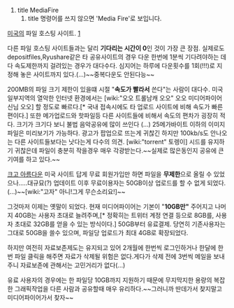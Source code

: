 #title MediaFire
## title 명령어를 쓰지 않으면 'Media Fire'로 보입니다.
[[미국]]의 파일 호스팅 사이트. [http://www.mediafire.com/]

다른 파일 호스팅 사이트들과는 달리 '''기다리는 시간이 0'''인 것이 가장 큰 장점.
실제로도 depositfiles,Ryushare같은 타 공유사이트의 경우 다운 한번에 1분씩 기다려야하는 데다 속도제한까지 걸려있는 경우가 대다수다. 심지어는 하루에 다운횟수를 1회(!!!)로 지정해 놓은 사이트까지 있다.(...)~~중복다운도 안된다능~~

200MB의 파일 크기 제한이 있을떄 시절 "'''속도가 빨라서''' 쓴다"는 사람이 대다수. 미국 일부지역의 열악한 인터넷 환경에서는 [wiki:"오오 트롤남캐 오오" 오오 미디어파이어 신님 오오] 할 정도로 빠르다.[* 국내 접속시에도 타 업로드 사이트에 비해 속도가 빠른 편이다.] 또한 메가업로드와 핫파일등 다른 사이트들에 비해서 속도의 편차가 굉장히 적다. 크기가 크기다 보니 불법 음악공유에 많이 쓰인다 (...) 25메가바이트 이하의 이미지파일은 미리보기가 가능하다. 광고가 팝업으로 뜨는게 귀찮긴 하지만 100kb/s도 안나오는 다른 사이트들보다는 낫다는게 다수의 의견. [wiki:"torrent" 토렝이] 시드를 유지하기 귀찮은데 파일이 충분히 작을경우 매우 각광받는다.~~실제로 많은동인지 공유에 큰 기여를 하고 있다.~~

[[크고 아름다운]] 미국 사이트 답게 무료 회원가입만 하면 파일을 '''무제한'''으로 올릴 수 있었으나.....대규묘(?) 업데이트 이후 무료이용자는 50GB이상 업로드를 할 수 없게 되었다.(...)~~[wiki:"고자" 아니!그게 무슨소리요!]~~

그것마저 이제는 옛말이 되었다. 현재 미디어파이어는 기본이 "'''10GB만"''' 주어지고 나머지 40GB는 사용자 초대로 늘려주며,[* 정확히는 트위터 계정 연결 등으로 8GB를, 사용자 초대로 32GB를 얻을 수 있는 방식이다.] 50GB부터 유료결제. 당연히 기존사용자는 그대로 50GB을 쓸수 있으며, 파일당 업로드가 최대 4GB로 확장되었다.

하지만 여전히 자료보존제도는 유지되고 있어 2개월에 한번씩 로그인하거나 한달에 한번 파일 클릭을 해주면 자료가 삭제될 위험은 없다.게다가 삭제 전에 3번씩 메일을 보내주니 자료보존에 관해서는 고민거리가 없다(...)

유료 사용자의 경우에는 한 파일당 10GB까지 지원하기 때문에 무지막지한 용량의 복잡한 그래픽작업을 다른 사람과 공유할때 매우 유리하다.~~그러니까 딴데가서 찾지말고 미디어파이어가서 찾자~~
